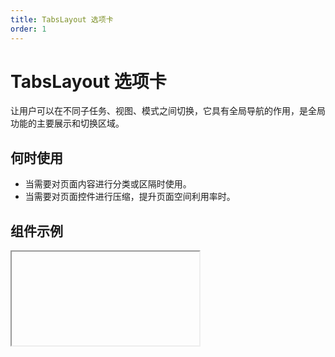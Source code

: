 ```yaml
---
title: TabsLayout 选项卡
order: 1
---
```


# TabsLayout 选项卡

让用户可以在不同子任务、视图、模式之间切换，它具有全局导航的作用，是全局功能的主要展示和切换区域。


## 何时使用
- 当需要对页面内容进行分类或区隔时使用。
- 当需要对页面控件进行压缩，提升页面空间利用率时。


## 组件示例


<Iframe url="https://www.aliwork.com/developer/tabs-layout-v2?isRenderNav=false" />

## 组件属性


<AttrTable
  dataSource={[
    {
      code: 'items',
      type: '[TabItem[]](/docs/components/interface#tabitem)',
      default: '-',
      desc: '可以设置默认激活选项、禁用选项和标签名',
    },
    {
      code: 'shape',
      type: `'pure' | 'wrapped' | 'text' | 'capsule'`,
      default: `'pure'`,
      desc: '设置选项卡形态',
    },
    {
      code: 'size',
      type: `'small' | 'medium'`,
      default: `'medium'`,
      desc: '标签项大小',
    },
    {
      code: 'contentPadding',
      type: `string`,
      default: `'20px 20px'`,
      desc: '设定内容区的内间距，请输入 CSS padding 值',
    },
    {
      code: 'excessMode',
      type: `'slide' | 'dropdown'`,
      default: `'slide'`,
      desc: '选项卡过多时的滑动模式，slide：滑动、dropdown：下拉选择',
    },
    {
      code: 'tabPosition',
      type: `'top' | 'bottom' | 'left' | 'right'`,
      default: `'top'`,
      desc: '导航选项卡的位置',
    },
    {
      code: 'needBadge',
      type: 'boolean',
      default: `false`,
      desc: '开启徽标',
    },
    {
      code: 'renderBadge',
      type: `(tabItem: object) => ReactNode }`,
      default: `-`,
      desc: '徽标渲染',
    },
    {
      code: 'tabRender',
      type: `(key: string, props: object) => ReactNode`,
      default: `-`,
      desc: '自定义渲染选项卡',
    },
    {
      code: 'extraRender',
      type: `() => ReactNode`,
      default: `-`,
      desc: '渲染导航栏附加内容',
    },
    {
      code: 'onTabChange',
      type: '(activeIndex: number, key: string) => void',
      default: '-',
      desc: '选项卡切换事件',
    },
  ]}
/>
